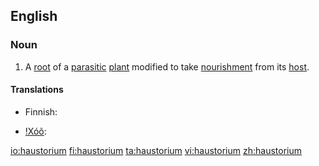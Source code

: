 ==English==

===Noun===
{{wikipedia}}
{{en-noun|haustoria}}

# A [[root]] of a [[parasitic]] [[plant]] modified to take [[nourishment]] from its [[host]].

====Translations====
{{trans-top|root of a parasitic plant}}
* Finnish: {{t-|fi|imujuuri}}
{{trans-mid}}
* [[!Xóõ]]: {{tø|nmn|gǁkxʻáã}}
{{trans-bottom}}

[[io:haustorium]]
[[fi:haustorium]]
[[ta:haustorium]]
[[vi:haustorium]]
[[zh:haustorium]]